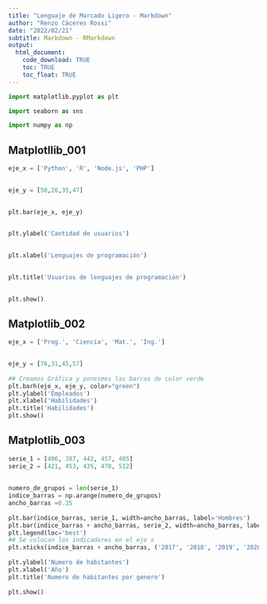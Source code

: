 ```yaml
---
title: "Lenguaje de Marcado Ligero - Markdown"
author: "Renzo Cáceres Rossi"
date: "2022/02/21"
subtitle: Markdown - RMarkdown
output:
  html_document:
    code_download: TRUE
    toc: TRUE
    toc_float: TRUE
---
```



```python

import matplotlib.pyplot as plt

import seaborn as sns

import numpy as np


```


## Matplotllib_001

```python
eje_x = ['Python', 'R', 'Node.js', 'PHP']
 

eje_y = [50,20,35,47]
 

plt.bar(eje_x, eje_y)
 

plt.ylabel('Cantidad de usuarios')
 

plt.xlabel('Lenguajes de programación')
 

plt.title('Usuarios de lenguajes de programación')
 

plt.show()

```


## Matplotlib_002

```python
eje_x = ['Prog.', 'Ciencia', 'Mat.', 'Ing.']
 

eje_y = [76,31,45,57]
 
## Creamos Gráfica y ponesmos las barras de color verde
plt.barh(eje_x, eje_y, color="green")
plt.ylabel('Empleados')
plt.xlabel('Habilidades')
plt.title('Habilidades')
plt.show()

```


## Matplotlib_003

```python
serie_1 = [406, 387, 442, 457, 485]
serie_2 = [421, 453, 435, 478, 512]
 
 
numero_de_grupos = len(serie_1)
indice_barras = np.arange(numero_de_grupos)
ancho_barras =0.35
 
plt.bar(indice_barras, serie_1, width=ancho_barras, label='Hombres')
plt.bar(indice_barras + ancho_barras, serie_2, width=ancho_barras, label='Mujeres')
plt.legend(loc='best')
## Se colocan los indicadores en el eje x
plt.xticks(indice_barras + ancho_barras, ('2017', '2018', '2019', '2020','2021'))
 
plt.ylabel('Numero de habitantes')
plt.xlabel('Año')
plt.title('Numero de habitantes por genero')
 
plt.show()
```



<div class="tocify-extend-page" data-unique="tocify-extend-page" style="height: 0;"></div>


